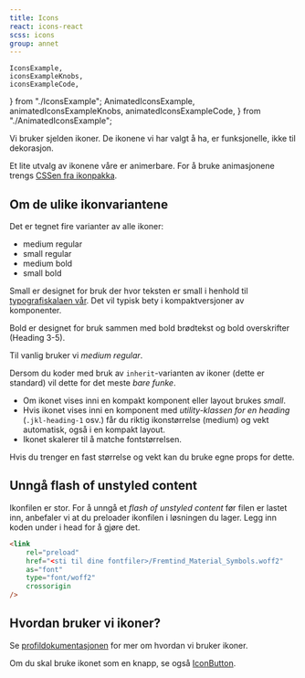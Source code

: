 ```yaml
---
title: Icons
react: icons-react
scss: icons
group: annet
---
```


    IconsExample,
    iconsExampleKnobs,
    iconsExampleCode,
} from "./IconsExample";
    AnimatedIconsExample,
    animatedIconsExampleKnobs,
    animatedIconsExampleCode,
} from "./AnimatedIconsExample";

<Ingress>
    Vi bruker sjelden ikoner. De ikonene vi har valgt å ha, er funksjonelle,
    ikke til dekorasjon.
</Ingress>

<ComponentExample
    title="Icons"
    component={IconsExample}
    knobs={iconsExampleKnobs}
    codeExample={iconsExampleCode}
/>

Et lite utvalg av ikonene våre er animerbare. For å bruke animasjonene trengs [CSSen fra ikonpakka](https://github.com/fremtind/jokul/tree/main/packages/icons).

<ComponentExample
    title="Animated"
    component={AnimatedIconsExample}
    knobs={animatedIconsExampleKnobs}
    codeExample={animatedIconsExampleCode}
/>

## Om de ulike ikonvariantene

Det er tegnet fire varianter av alle ikoner:

-   medium regular
-   small regular
-   medium bold
-   small bold

Small er designet for bruk der hvor teksten er small i henhold til [typografiskalaen vår](/profil/typografi). Det vil typisk bety i kompaktversjoner av komponenter.

Bold er designet for bruk sammen med bold brødtekst og bold overskrifter (Heading 3-5).

Til vanlig bruker vi _medium regular_.

Dersom du koder med bruk av `inherit`-varianten av ikoner (dette er standard) vil dette for det meste _bare funke_.

-   Om ikonet vises inni en kompakt komponent eller layout brukes _small_.
-   Hvis ikonet vises inni en komponent med _utility-klassen for en heading_ (`.jkl-heading-1` osv.) får du riktig ikonstørrelse (medium) og vekt automatisk, også i en kompakt layout.
-   Ikonet skalerer til å matche fontstørrelsen.

Hvis du trenger en fast størrelse og vekt kan du bruke egne props for dette.

## Unngå flash of unstyled content

Ikonfilen er stor. For å unngå et _flash of unstyled content_ før filen er lastet inn, anbefaler vi at du preloader ikonfilen i løsningen du lager. Legg inn koden under i head for å gjøre det.

```html
<link
    rel="preload"
    href="<sti til dine fontfiler>/Fremtind_Material_Symbols.woff2"
    as="font"
    type="font/woff2"
    crossorigin
/>
```

## Hvordan bruker vi ikoner?

Se [profildokumentasjonen](/profil/ikoner) for mer om hvordan vi bruker ikoner.

Om du skal bruke ikonet som en knapp, se også [IconButton](/komponenter/iconbutton).

